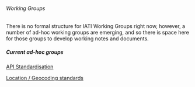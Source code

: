 ====== Working Groups ======

There is no formal structure for IATI Working Groups right now, however, a number of ad-hoc working groups are emerging, and so there is space here for those groups to develop working notes and documents. 

===== Current ad-hoc groups =====

[[wg:api:start|API Standardisation]]

[[wg:geo:start|Location / Geocoding standards]]

